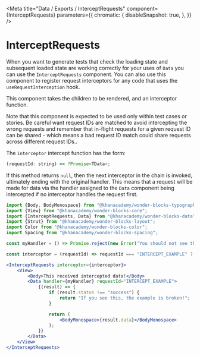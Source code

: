 
<Meta
    title="Data / Exports / InterceptRequests"
    component={InterceptRequests}
    parameters={{
        chromatic: {
            disableSnapshot: true,
        },
    }}
/>

# InterceptRequests

When you want to generate tests that check the loading state and
subsequent loaded state are working correctly for your uses of `Data` you can
use the `InterceptRequests` component. You can also use this component to
register request interceptors for any code that uses the `useRequestInterception`
hook.

This component takes the children to be rendered, and an interceptor function.

Note that this component is expected to be used only within test cases or
stories. Be careful want request IDs are matched to avoid intercepting the
wrong requests and remember that in-flight requests for a given request ID
can be shared - which means a bad request ID match could share requests across
different request IDs..

The `interceptor` intercept function has the form:

```js static
(requestId: string) => ?Promise<TData>;
```

If this method returns `null`, then the next interceptor in the chain is
invoked, ultimately ending with the original handler. This
means that a request will be made for data via the handler assigned to the
`Data` component being intercepted if no interceptor handles the request first.

```jsx
import {Body, BodyMonospace} from "@khanacademy/wonder-blocks-typography";
import {View} from "@khanacademy/wonder-blocks-core";
import {InterceptRequests, Data} from "@khanacademy/wonder-blocks-data";
import {Strut} from "@khanacademy/wonder-blocks-layout";
import Color from "@khanacademy/wonder-blocks-color";
import Spacing from "@khanacademy/wonder-blocks-spacing";

const myHandler = () => Promise.reject(new Error("You should not see this!"));

const interceptor = (requestId) => requestId === "INTERCEPT_EXAMPLE" ? Promise.resolve("INTERCEPTED DATA!") : null;

<InterceptRequests interceptor={interceptor}>
    <View>
        <Body>This received intercepted data!</Body>
        <Data handler={myHandler} requestId="INTERCEPT_EXAMPLE">
            {(result) => {
                if (result.status !== "success") {
                    return "If you see this, the example is broken!";
                }

                return (
                    <BodyMonospace>{result.data}</BodyMonospace>
                );
            }}
        </Data>
    </View>
</InterceptRequests>
```
